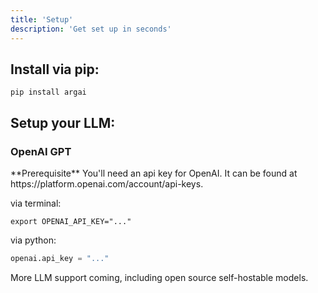 ```yaml
---
title: 'Setup'
description: 'Get set up in seconds'
---
```


## Install via pip: 
```pip install argai```

## Setup your LLM:

### OpenAI GPT

<Info>
  **Prerequisite** You'll need an api key for OpenAI. It can be found at https://platform.openai.com/account/api-keys.
</Info>

via terminal:
```
export OPENAI_API_KEY="..."
```

via python:
```python
openai.api_key = "..."
```

More LLM support coming, including open source self-hostable models.